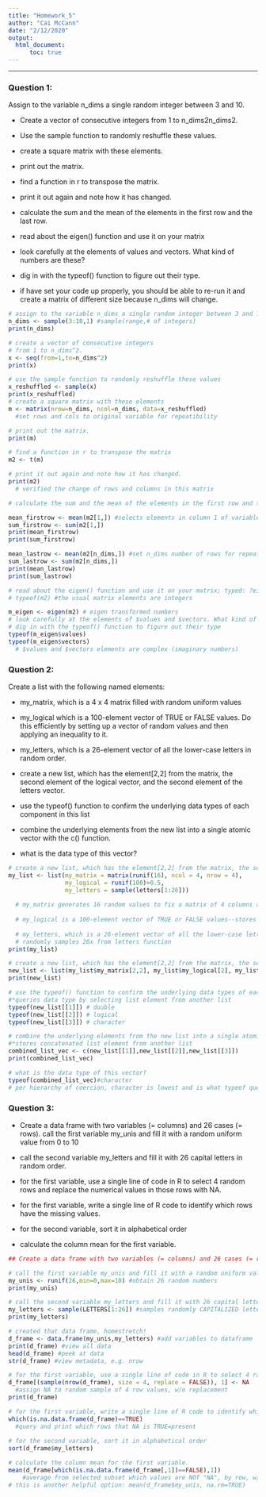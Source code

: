 ---
title: "Homework_5"
author: "Cai McCann"
date: "2/12/2020"
output: 
  html_document:
      toc: true
---

--------------------------------------------------------------------------------

### Question 1:

Assign to the variable n_dims a single random integer between 3 and 10.

-	Create a vector of consecutive integers from 1 to n_dims2n_dims2.

-	Use the sample function to randomly reshuffle these values.

-	create a square matrix with these elements.

-	print out the matrix.

-	find a function in r to transpose the matrix.

-	print it out again and note how it has changed.

-	calculate the sum and the mean of the elements in the first row and the last row.

-	read about the eigen() function and use it on your matrix

-	look carefully at the elements of values and vectors. What kind of numbers are these?

-	dig in with the typeof() function to figure out their type.

-	if have set your code up properly, you should be able to re-run it and create a matrix of different size because n_dims will change.


```{r q1}
# assign to the variable n_dims a single random integer between 3 and 10.
n_dims <- sample(3:10,1) #sample(range,# of integers)
print(n_dims)

# create a vector of consecutive integers
# from 1 to n_dims^2.
x <- seq(from=1,to=n_dims^2)
print(x)

# use the sample function to randomly reshuffle these values
x_reshuffled <- sample(x)
print(x_reshuffled)
# create a square matrix with these elements
m <- matrix(nrow=n_dims, ncol=n_dims, data=x_reshuffled) 
  #set rows and cols to original variable for repeatibility

# print out the matrix.
print(m)

# find a function in r to transpose the matrix
m2 <- t(m)

# print it out again and note how it has changed.
print(m2)
  # verified the change of rows and columns in this matrix

# calculate the sum and the mean of the elements in the first row and the last row

mean_firstrow <- mean(m2[1,]) #selects elements in column 1 of variable and averages 
sum_firstrow <- sum(m2[1,])
print(mean_firstrow)
print(sum_firstrow)

mean_lastrow <- mean(m2[n_dims,]) #set n_dims number of rows for repeatibility
sum_lastrow <- sum(m2[n_dims,])
print(mean_lastrow)
print(sum_lastrow)

# read about the eigen() function and use it on your matrix; typed: ?eigen
# typeof(m2) #the usual matrix elements are integers

m_eigen <- eigen(m2) # eigen transformed numbers
# look carefully at the elements of $values and $vectors. What kind of numbers are these?
# dig in with the typeof() function to figure out their type
typeof(m_eigen$values) 
typeof(m_eigen$vectors) 
  # $values and $vectors elements are complex (imaginary numbers)

```


### Question 2:

Create a list with the following named elements:

- my_matrix, which is a 4 x 4 matrix filled with random uniform values

- my_logical which is a 100-element vector of TRUE or FALSE values. Do this efficiently by setting up a vector of random values and then applying an inequality to it.

- my_letters, which is a 26-element vector of all the lower-case letters in random order.

- create a new list, which has the element[2,2] from the matrix, the second element of the logical vector, and the second element of the letters vector.

- use the typeof() function to confirm the underlying data types of each component in this list

- combine the underlying elements from the new list into a single atomic vector with the c() function.

- what is the data type of this vector?


```{r q2}
# create a new list, which has the element[2,2] from the matrix, the second element of the logical vector, and the second element of the letters vector.
my_list <- list(my_matrix = matrix(runif(16), ncol = 4, nrow = 4),
                my_logical = runif(100)>0.5,
                my_letters = sample(letters[1:26]))
                
  # my_matrix generates 16 random values to fix a matrix of 4 columns and 4 rows 
  
  # my_logical is a 100-element vector of TRUE or FALSE values--stores x variable's 100 values that are greater than 0.5, thus creates BOOLEAN  
  
  # my_letters, which is a 26-element vector of all the lower-case letters in random order.
  # randomly samples 26x from letters function
print(my_list)

# create a new list, which has the element[2,2] from the matrix, the second element of the logical vector, and the second element of the letters vector.
new_list <- list(my_list$my_matrix[2,2], my_list$my_logical[2], my_list$my_letters[2])
print(new_list)

# use the typeof() function to confirm the underlying data types of each component in this list
#*queries data type by selecting list element from another list 
typeof(new_list[[1]]) # double
typeof(new_list[[2]]) # logical
typeof(new_list[[3]]) # character

# combine the underlying elements from the new list into a single atomic vector with the c() function.
#*stores concatenated list element from another list 
combined_list_vec <- c(new_list[[1]],new_list[[2]],new_list[[3]])
print(combined_list_vec)

# what is the data type of this vector?
typeof(combined_list_vec)#character
# per hierarchy of coercion, character is lowest and is what typeof queried

```


### Question 3:

- Create a data frame with two variables (= columns) and 26 cases (= rows).
call the first variable my_unis and fill it with a random uniform value from 0 to 10

- call the second variable my_letters and fill it with 26 capital letters in random order.

- for the first variable, use a single line of code in R to select 4 random rows and replace the numerical values in those rows with NA.

- for the first variable, write a single line of R code to identify which rows have the missing values.

- for the second variable, sort it in alphabetical order

- calculate the column mean for the first variable.

```{r q3}
## Create a data frame with two variables (= columns) and 26 cases (= rows).

# call the first variable my_unis and fill it with a random uniform value from 0 to 10
my_unis <- runif(26,min=0,max=10) #obtain 26 random numbers
print(my_unis)

# call the second variable my_letters and fill it with 26 capital letters in random order.
my_letters <- sample(LETTERS[1:26]) #samples randomly CAPITALIZED letters
print(my_letters)

# created that data frame, homestretch!
d_frame <- data.frame(my_unis,my_letters) #add variables to dataframe
print(d_frame) #view all data
head(d_frame) #peek at data
str(d_frame) #view metadata, e.g. nrow

# for the first variable, use a single line of code in R to select 4 random rows and replace the numerical values in those rows with NA.
d_frame[(sample(nrow(d_frame), size = 4, replace = FALSE)), 1] <- NA
  #assign NA to random sample of 4 row values, w/o replacement
print(d_frame)

# for the first variable, write a single line of R code to identify which rows have the missing values.
which(is.na.data.frame(d_frame)==TRUE)
  #query and print which rows that NA is TRUE=present
 
# for the second variable, sort it in alphabetical order
sort(d_frame$my_letters)

# calculate the column mean for the first variable.
mean(d_frame[which(is.na.data.frame(d_frame[,1])==FALSE),1])
    #average from selected subset which values are NOT "NA", by row, w/o replacement
# this is another helpful option: mean(d_frame$my_unis, na.rm=TRUE)

```

